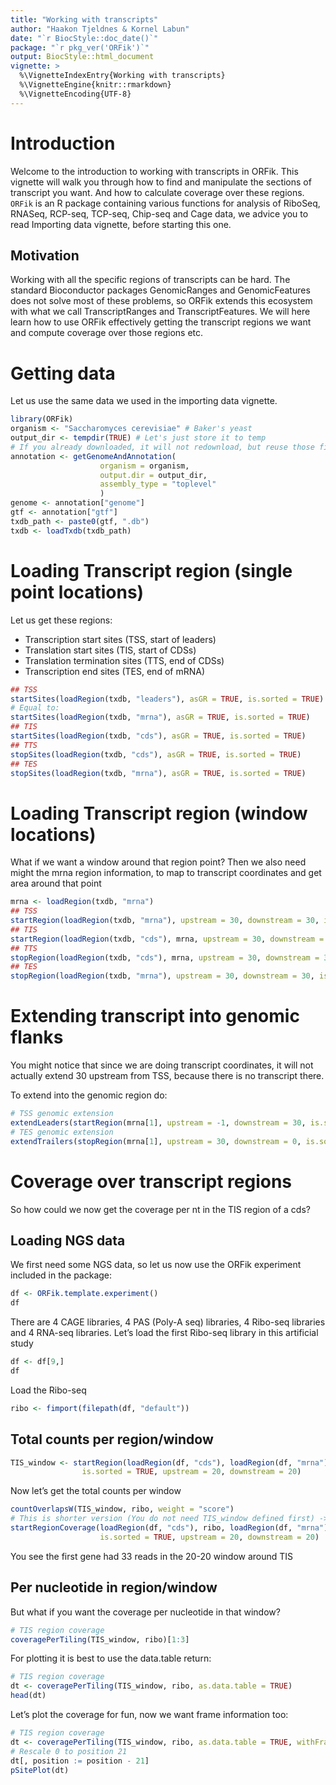```yaml
---
title: "Working with transcripts"
author: "Haakon Tjeldnes & Kornel Labun"
date: "`r BiocStyle::doc_date()`"
package: "`r pkg_ver('ORFik')`"
output: BiocStyle::html_document
vignette: >
  %\VignetteIndexEntry{Working with transcripts}
  %\VignetteEngine{knitr::rmarkdown}
  %\VignetteEncoding{UTF-8}
---
```


# Introduction
Welcome to the introduction to working with transcripts in ORFik. This vignette will walk you through how
to find and manipulate the sections of transcript you want. And how to calculate coverage over these regions.
`ORFik` is an R package containing various functions for analysis of RiboSeq, RNASeq, RCP-seq, TCP-seq, Chip-seq and Cage data, we advice you to read Importing data vignette, before starting this one.

## Motivation
Working with all the specific regions of transcripts can be hard. The standard Bioconductor
packages GenomicRanges and GenomicFeatures does not solve most of these problems, so
ORFik extends this ecosystem with what we call TranscriptRanges and TranscriptFeatures.
We will here learn how to use ORFik
effectively getting the transcript regions we want and compute coverage over those regions etc.

# Getting data
Let us use the same data we used in the importing data vignette.

```r
library(ORFik)
organism <- "Saccharomyces cerevisiae" # Baker's yeast
output_dir <- tempdir(TRUE) # Let's just store it to temp
# If you already downloaded, it will not redownload, but reuse those files.
annotation <- getGenomeAndAnnotation(
                    organism = organism,
                    output.dir = output_dir,
                    assembly_type = "toplevel"
                    )
genome <- annotation["genome"]
gtf <- annotation["gtf"]
txdb_path <- paste0(gtf, ".db")
txdb <- loadTxdb(txdb_path)
```

# Loading Transcript region (single point locations)

Let us get these regions:

- Transcription start sites (TSS, start of leaders)
- Translation start sites (TIS, start of CDSs)
- Translation termination sites (TTS, end of CDSs)
- Transcription end sites (TES, end of mRNA)
```r
## TSS
startSites(loadRegion(txdb, "leaders"), asGR = TRUE, is.sorted = TRUE)
# Equal to:
startSites(loadRegion(txdb, "mrna"), asGR = TRUE, is.sorted = TRUE)
## TIS
startSites(loadRegion(txdb, "cds"), asGR = TRUE, is.sorted = TRUE)
## TTS
stopSites(loadRegion(txdb, "cds"), asGR = TRUE, is.sorted = TRUE)
## TES
stopSites(loadRegion(txdb, "mrna"), asGR = TRUE, is.sorted = TRUE)
```
# Loading Transcript region (window locations)
What if we want a window around that region point?
Then we also need might the mrna region information,
to map to transcript coordinates and get area around that point
```r
mrna <- loadRegion(txdb, "mrna")
## TSS
startRegion(loadRegion(txdb, "mrna"), upstream = 30, downstream = 30, is.sorted = TRUE)
## TIS
startRegion(loadRegion(txdb, "cds"), mrna, upstream = 30, downstream = 30, is.sorted = TRUE)
## TTS
stopRegion(loadRegion(txdb, "cds"), mrna, upstream = 30, downstream = 30, is.sorted = TRUE)
## TES
stopRegion(loadRegion(txdb, "mrna"), upstream = 30, downstream = 30, is.sorted = TRUE)
```
# Extending transcript into genomic flanks
You might notice that since we are doing transcript coordinates, it will not actually extend 30 upstream
from TSS, because there is no transcript there.

To extend into the genomic region do:
```r
# TSS genomic extension
extendLeaders(startRegion(mrna[1], upstream = -1, downstream = 30, is.sorted = TRUE), 30)
# TES genomic extension
extendTrailers(stopRegion(mrna[1], upstream = 30, downstream = 0, is.sorted = TRUE), 30)
```

# Coverage over transcript regions

So how could we now get the coverage per nt in the TIS region of a cds?

## Loading NGS data
We first need some NGS data, so let us now use the ORFik experiment included in the package:
```r
df <- ORFik.template.experiment()
df
```
There are 4 CAGE libraries, 4 PAS (Poly-A seq) libraries, 4 Ribo-seq libraries and
4 RNA-seq libraries.
Let's load the first Ribo-seq library in this artificial study
```r
df <- df[9,]
df
```

Load the Ribo-seq
```r
ribo <- fimport(filepath(df, "default"))
```

## Total counts per region/window
```r
TIS_window <- startRegion(loadRegion(df, "cds"), loadRegion(df, "mrna"), 
                is.sorted = TRUE, upstream = 20, downstream = 20)
```


Now let's get the total counts per window
```r

countOverlapsW(TIS_window, ribo, weight = "score")
# This is shorter version (You do not need TIS_window defined first) ->
startRegionCoverage(loadRegion(df, "cds"), ribo, loadRegion(df, "mrna"), 
                    is.sorted = TRUE, upstream = 20, downstream = 20)
```
You see the first gene had 33 reads in the 20-20 window around TIS

## Per nucleotide in region/window
But what if you want the coverage per nucleotide in that window?

```r
# TIS region coverage
coveragePerTiling(TIS_window, ribo)[1:3]
```
For plotting it is best to use the data.table return:

```r
# TIS region coverage
dt <- coveragePerTiling(TIS_window, ribo, as.data.table = TRUE)
head(dt)
```
Let's plot the coverage for fun, now we want frame information too:

```r
# TIS region coverage
dt <- coveragePerTiling(TIS_window, ribo, as.data.table = TRUE, withFrames = TRUE)
# Rescale 0 to position 21
dt[, position := position - 21]
pSitePlot(dt)
```
